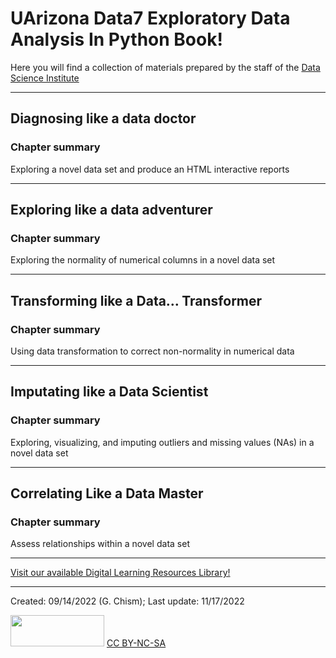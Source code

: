 # UArizona Data7 Exploratory Data Analysis In Python Book! {.unnumbered}

Here you will find a collection of materials prepared by the staff of the [Data Science Institute](https://datascience.arizona.edu/)

------------------------------------------------------------------------

## Diagnosing like a data doctor

### Chapter summary

Exploring a novel data set and produce an HTML interactive reports

------------------------------------------------------------------------

## Exploring like a data adventurer

### Chapter summary

Exploring the normality of numerical columns in a novel data set

------------------------------------------------------------------------

## Transforming like a Data... Transformer

### Chapter summary

Using data transformation to correct non-normality in numerical data

------------------------------------------------------------------------

## Imputating like a Data Scientist

### Chapter summary

Exploring, visualizing, and imputing outliers and missing values (NAs) in a novel data set

------------------------------------------------------------------------

## Correlating Like a Data Master

### Chapter summary

Assess relationships within a novel data set

------------------------------------------------------------------------

[Visit our available Digital Learning Resources Library!](https://github.com/ua-data7/LearningResources/wiki)

------------------------------------------------------------------------

Created: 09/14/2022 (G. Chism); Last update: 11/17/2022

<img src="https://upload.wikimedia.org/wikipedia/commons/thumb/4/4b/CC_BY-NC-SA.svg/800px-CC_BY-NC-SA.svg.png?20181117113353" width="150" height="50"/> [CC BY-NC-SA](https://creativecommons.org/licenses/by-nc-sa/4.0/)
